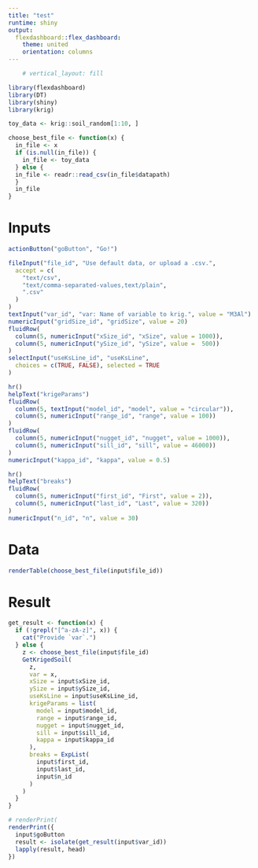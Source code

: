 ```yaml
---
title: "test"
runtime: shiny
output: 
  flexdashboard::flex_dashboard:
    theme: united
    orientation: columns
---
```


```r
    # vertical_layout: fill

library(flexdashboard)
library(DT)
library(shiny)
library(krig)

toy_data <- krig::soil_random[1:10, ]

choose_best_file <- function(x) {
  in_file <- x
  if (is.null(in_file)) {
    in_file <- toy_data
  } else {
  in_file <- readr::read_csv(in_file$datapath)
  }
  in_file
}
```

Inputs {.sidebar}
=======================================================================

```r
actionButton("goButton", "Go!")

fileInput("file_id", "Use default data, or upload a .csv.",
  accept = c(
    "text/csv",
    "text/comma-separated-values,text/plain",
    ".csv"
  )
)
textInput("var_id", "var: Name of variable to krig.", value = "M3Al")
numericInput("gridSize_id", "gridSize", value = 20)
fluidRow(
  column(5, numericInput("xSize_id", "xSize", value = 1000)),
  column(5, numericInput("ySize_id", "ySize", value =  500))
)
selectInput("useKsLine_id", "useKsLine", 
  choices = c(TRUE, FALSE), selected = TRUE
)

hr()
helpText("krigeParams")
fluidRow(
  column(5, textInput("model_id", "model", value = "circular")),
  column(5, numericInput("range_id", "range", value = 100))
)
fluidRow(
  column(5, numericInput("nugget_id", "nugget", value = 1000)),
  column(5, numericInput("sill_id", "sill", value = 46000))
)
numericInput("kappa_id", "kappa", value = 0.5)

hr()
helpText("breaks")
fluidRow(
  column(5, numericInput("first_id", "First", value = 2)),
  column(5, numericInput("last_id", "Last", value = 320))
)
numericInput("n_id", "n", value = 30)
```

Data
=======================================================================

```r
renderTable(choose_best_file(input$file_id))
```

Result
=======================================================================

```r
get_result <- function(x) {
  if (!grepl("[^a-zA-z]", x)) {
    cat("Provide `var`.")
  } else {
    z <- choose_best_file(input$file_id)
    GetKrigedSoil(
      z, 
      var = x,
      xSize = input$xSize_id,
      ySize = input$ySize_id,
      useKsLine = input$useKsLine_id,
      krigeParams = list(
        model = input$model_id,
        range = input$range_id,
        nugget = input$nugget_id,
        sill = input$sill_id,
        kappa = input$kappa_id
      ),
      breaks = ExpList(
        input$first_id, 
        input$last_id, 
        input$n_id
      )
    )
  }
}

# renderPrint(
renderPrint({
  input$goButton
  result <- isolate(get_result(input$var_id))
  lapply(result, head)
})
```




